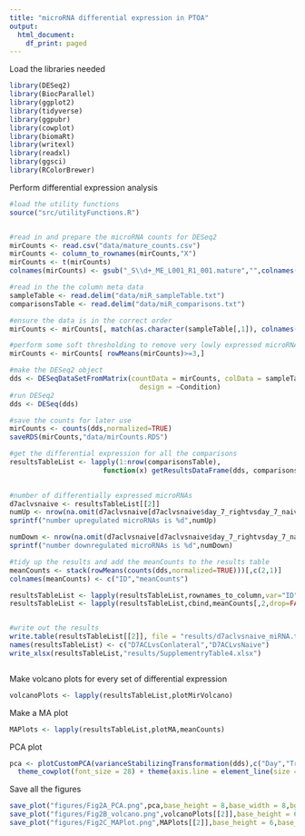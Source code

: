 ```yaml
---
title: "microRNA differential expression in PTOA"
output:
  html_document:
    df_print: paged
---
```


Load the libraries needed
```r
library(DESeq2)
library(BiocParallel)
library(ggplot2)
library(tidyverse)
library(ggpubr)
library(cowplot)
library(biomaRt)
library(writexl)
library(readxl)
library(ggsci)
library(RColorBrewer)
```

Perform differential expression analysis
```r
#load the utility functions
source("src/utilityFunctions.R")


#read in and prepare the microRNA counts for DESeq2
mirCounts <- read.csv("data/mature_counts.csv")
mirCounts <- column_to_rownames(mirCounts,"X")
mirCounts <- t(mirCounts)
colnames(mirCounts) <- gsub("_S\\d+_ME_L001_R1_001.mature","",colnames(mirCounts))

#read in the the column meta data
sampleTable <- read.delim("data/miR_sampleTable.txt")
comparisonsTable <- read.delim("data/miR_comparisons.txt")

#ensure the data is in the correct order
mirCounts <- mirCounts[, match(as.character(sampleTable[,1]), colnames(mirCounts))]

#perform some soft thresholding to remove very lowly expressed microRNAs
mirCounts <- mirCounts[ rowMeans(mirCounts)>=3,]

#make the DESeq2 object
dds <- DESeqDataSetFromMatrix(countData = mirCounts, colData = sampleTable, 
                                design = ~Condition)
#run DESeq2
dds <- DESeq(dds)

#save the counts for later use
mirCounts <- counts(dds,normalized=TRUE)
saveRDS(mirCounts,"data/mirCounts.RDS")

#get the differential expression for all the comparisons
resultsTableList <- lapply(1:nrow(comparisonsTable), 
                       function(x) getResultsDataFrame(dds, comparisonsTable[x,
                                                                             1], comparisonsTable[x, 2], comparisonsTable[x,3]))

#number of differentially expressed microRNAs
d7aclvsnaive <- resultsTableList[[2]]
numUp <- nrow(na.omit(d7aclvsnaive[d7aclvsnaive$day_7_rightvsday_7_naive_log2FoldChange >= log2(1.5) & d7aclvsnaive$day_7_rightvsday_7_naive_padj <=0.05,]))
sprintf("number upregulated microRNAs is %d",numUp)

numDown <- nrow(na.omit(d7aclvsnaive[d7aclvsnaive$day_7_rightvsday_7_naive_log2FoldChange <= log2(1/1.5) & d7aclvsnaive$day_7_rightvsday_7_naive_padj <=0.05,]))
sprintf("number downregulated microRNAs is %d",numDown)

#tidy up the results and add the meanCounts to the results table
meanCounts <- stack(rowMeans(counts(dds,normalized=TRUE)))[,c(2,1)]
colnames(meanCounts) <- c("ID","meanCounts")

resultsTableList <- lapply(resultsTableList,rownames_to_column,var="ID")
resultsTableList <- lapply(resultsTableList,cbind,meanCounts[,2,drop=FALSE])


#write out the results
write.table(resultsTableList[[2]], file = "results/d7aclvsnaive_miRNA.txt", col.names = T,row.names = F, sep = "\t", quote = F)
names(resultsTableList) <- c("D7ACLvsConlateral","D7ACLvsNaive")
write_xlsx(resultsTableList,"results/SupplementryTable4.xlsx")



```

Make volcano plots for every set of differential expression
```r
volcanoPlots <- lapply(resultsTableList,plotMirVolcano)
```


Make a MA plot
```r
MAPlots <- lapply(resultsTableList,plotMA,meanCounts)
```


PCA plot
```r
pca <- plotCustomPCA(varianceStabilizingTransformation(dds),c("Day","Treatment")) +
  theme_cowplot(font_size = 28) + theme(axis.line = element_line(size = 1.2))
```


Save all the figures
```r
save_plot("figures/Fig2A_PCA.png",pca,base_height = 8,base_width = 8,bg="white")
save_plot("figures/Fig2B_volcano.png",volcanoPlots[[2]],base_height = 6,base_width = 6,bg="white")
save_plot("figures/Fig2C_MAPlot.png",MAPlots[[2]],base_height = 6,base_width = 6,bg="white")
```